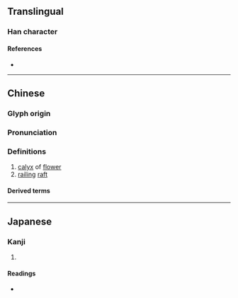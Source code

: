 {{character info/new}}
==Translingual==

===Han character===
{{Han char|rn=75|rad=木|as=05|sn=9|four=44900|canj=DODI|ids=⿰木付}}

====References====
* {{Han ref|kx=0518.210|dkj=14616|dj=0906.190|hdz=21185.010|uh=67CE|ud=26574|bh=CF53|bd=53075}}

----

==Chinese==
{{zh-forms}}

===Glyph origin===
{{Han etym}}

===Pronunciation===
{{zh-pron
|m=fū
|c=fu1
|mc=y
|oc=y
|ma=
|cat=n
}}

===Definitions===
{{zh-hanzi}}

# [[calyx]] of [[flower]]
# [[rail]]ing [[raft]]

====Derived terms====
{{zh-der|偏柎}}

----

==Japanese==

===Kanji===
{{ja-kanji|grade=|rs=木05}}

# {{defn|lang=ja|sort=木05}}

====Readings====
* {{ja-readings
|goon=ふ
|kanon=ふ
|kun=うてな
}}